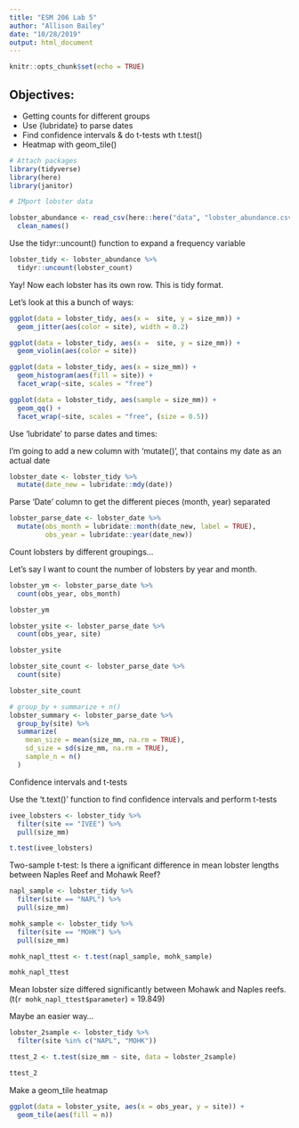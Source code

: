 ```yaml
---
title: "ESM 206 Lab 5"
author: "Allison Bailey"
date: "10/28/2019"
output: html_document
---
```


```r
knitr::opts_chunk$set(echo = TRUE)
```

## Objectives:

- Getting counts for different groups
- Use {lubridate} to parse dates
-  Find confidence intervals & do t-tests wth t.test()
- Heatmap with geom_tile()

```r
# Attach packages
library(tidyverse)
library(here)
library(janitor)
```
```r
# IMport lobster data

lobster_abundance <- read_csv(here::here("data", "lobster_abundance.csv"), na = "-99999") %>%
  clean_names()
```

Use the tidyr::uncount() function to expand a frequency variable
```r
lobster_tidy <- lobster_abundance %>%
  tidyr::uncount(lobster_count)
```

Yay! Now each lobster has its own row.  This is tidy format.

Let's look at this a bunch of ways:
```r
ggplot(data = lobster_tidy, aes(x =  site, y = size_mm)) +
  geom_jitter(aes(color = site), width = 0.2)

ggplot(data = lobster_tidy, aes(x =  site, y = size_mm)) +
  geom_violin(aes(color = site))

ggplot(data = lobster_tidy, aes(x = size_mm)) +
  geom_histogram(aes(fill = site)) +
  facet_wrap(~site, scales = "free")

ggplot(data = lobster_tidy, aes(sample = size_mm)) +
  geom_qq() +
  facet_wrap(~site, scales = "free", (size = 0.5))
```

Use 'lubridate' to parse dates and times:

I'm going to add a new column with 'mutate()', that contains my date as an actual date

```r
lobster_date <- lobster_tidy %>%
  mutate(date_new = lubridate::mdy(date))
```

Parse 'Date' column to get the different pieces (month, year) separated

```r
lobster_parse_date <- lobster_date %>%
  mutate(obs_month = lubridate::month(date_new, label = TRUE),
         obs_year = lubridate::year(date_new))
```

Count lobsters by different groupings...

Let's say I want to count the number of lobsters by year and month.

```r
lobster_ym <- lobster_parse_date %>%
  count(obs_year, obs_month)

lobster_ym

lobster_ysite <- lobster_parse_date %>%
  count(obs_year, site)

lobster_ysite

lobster_site_count <- lobster_parse_date %>%
  count(site)

lobster_site_count

# group_by + summarize + n()
lobster_summary <- lobster_parse_date %>%
  group_by(site) %>%
  summarize(
    mean_size = mean(size_mm, na.rm = TRUE),
    sd_size = sd(size_mm, na.rm = TRUE),
    sample_n = n()
  )
```

Confidence intervals and t-tests

Use the 't.text()' function to find confidence intervals and perform t-tests

```r
ivee_lobsters <- lobster_tidy %>%
  filter(site == "IVEE") %>%
  pull(size_mm)

t.test(ivee_lobsters)

```

Two-sample t-test: Is there a ignificant difference in mean lobster lengths between Naples Reef and Mohawk Reef?
```r

napl_sample <- lobster_tidy %>%
  filter(site == "NAPL") %>%
  pull(size_mm)

mohk_sample <- lobster_tidy %>%
  filter(site == "MOHK") %>%
  pull(size_mm)

mohk_napl_ttest <- t.test(napl_sample, mohk_sample)

mohk_napl_ttest

```

Mean lobster size differed significantly between Mohawk and Naples reefs. (t(`r mohk_napl_ttest$parameter`) = 19.849)

Maybe an easier way...

```r
lobster_2sample <- lobster_tidy %>% 
  filter(site %in% c("NAPL", "MOHK"))

ttest_2 <- t.test(size_mm ~ site, data = lobster_2sample)

ttest_2
```

Make a geom_tile heatmap

```r
ggplot(data = lobster_ysite, aes(x = obs_year, y = site)) +
  geom_tile(aes(fill = n))
 ```
